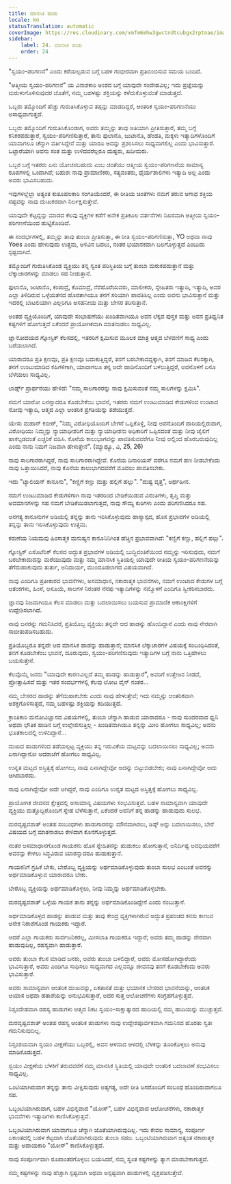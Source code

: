 ```yaml
---
title: ಮಾನಸಿಕ ಹಾಡು
locale: kn
statusTranslation: automatic
coverImage: https://res.cloudinary.com/xmfm6mhw3gwctndtcubgx2rptnae/image/upload/v1740468922/small_cover_tratado_de_psicologia_revolucionaria_a4c0dca4e0.webp
sidebar:
    label: 24. ಮಾನಸಿಕ ಹಾಡು
    order: 24
---
```

"ಸ್ವಯಂ-ಪರಿಗಣನೆ" ಎಂದು ಕರೆಯಲ್ಪಡುವ ಬಗ್ಗೆ ಬಹಳ ಗಂಭೀರವಾಗಿ ಪ್ರತಿಬಿಂಬಿಸುವ ಸಮಯ ಬಂದಿದೆ.

"ಆತ್ಮೀಯ ಸ್ವಯಂ-ಪರಿಗಣನೆ" ಯ ವಿನಾಶಕಾರಿ ಅಂಶದ ಬಗ್ಗೆ ಯಾವುದೇ ಸಂದೇಹವಿಲ್ಲ; ಇದು ಪ್ರಜ್ಞೆಯನ್ನು ಮರುಳುಗೊಳಿಸುವುದರ ಜೊತೆಗೆ, ನಮ್ಮ ಬಹಳಷ್ಟು ಶಕ್ತಿಯನ್ನು ಕಳೆದುಕೊಳ್ಳುವಂತೆ ಮಾಡುತ್ತದೆ.

ಒಬ್ಬರು ತಮ್ಮೊಂದಿಗೆ ಹೆಚ್ಚು ಗುರುತಿಸಿಕೊಳ್ಳುವ ತಪ್ಪನ್ನು ಮಾಡದಿದ್ದರೆ, ಆಂತರಿಕ ಸ್ವಯಂ-ಪರಿಗಣನೆಯು ಅಸಾಧ್ಯವಾಗುತ್ತದೆ.

ಒಬ್ಬರು ತಮ್ಮೊಂದಿಗೆ ಗುರುತಿಸಿಕೊಂಡಾಗ, ಅವರು ತಮ್ಮನ್ನು ತಾವು ಅತಿಯಾಗಿ ಪ್ರೀತಿಸುತ್ತಾರೆ, ತಮ್ಮ ಬಗ್ಗೆ ಕನಿಕರಪಡುತ್ತಾರೆ, ಸ್ವಯಂ-ಪರಿಗಣಿಸುತ್ತಾರೆ, ತಾನು ಫುಲಾನೊ, ಜುಟಾನೊ, ಹೆಂಡತಿ, ಮಕ್ಕಳು ಇತ್ಯಾದಿಗಳೊಂದಿಗೆ ಯಾವಾಗಲೂ ಚೆನ್ನಾಗಿ ವರ್ತಿಸಿದ್ದೇನೆ ಮತ್ತು ಯಾರೂ ಅದನ್ನು ಪ್ರಶಂಸಿಸಲು ಸಾಧ್ಯವಾಗಲಿಲ್ಲ ಎಂದು ಭಾವಿಸುತ್ತಾರೆ. ಒಟ್ಟಾರೆಯಾಗಿ ಅವನು ಸಂತ ಮತ್ತು ಉಳಿದವರೆಲ್ಲರೂ ದುಷ್ಟರು, ಖದೀಮರು.

ಒಬ್ಬರ ಬಗ್ಗೆ ಇತರರು ಏನು ಯೋಚಿಸಬಹುದು ಎಂಬ ಚಿಂತೆಯು ಆತ್ಮೀಯ ಸ್ವಯಂ-ಪರಿಗಣನೆಯ ಸಾಮಾನ್ಯ ರೂಪಗಳಲ್ಲಿ ಒಂದಾಗಿದೆ; ಬಹುಶಃ ನಾವು ಪ್ರಾಮಾಣಿಕರು, ಸತ್ಯವಂತರು, ಧೈರ್ಯಶಾಲಿಗಳು ಇತ್ಯಾದಿ ಅಲ್ಲ ಎಂದು ಅವರು ಭಾವಿಸಬಹುದು.

ಇವುಗಳಲ್ಲೆಲ್ಲಾ ಅತ್ಯಂತ ಕುತೂಹಲಕಾರಿ ಸಂಗತಿಯೆಂದರೆ, ಈ ರೀತಿಯ ಚಿಂತೆಗಳು ನಮಗೆ ತರುವ ಅಗಾಧ ಶಕ್ತಿಯ ನಷ್ಟವನ್ನು ನಾವು ದುಃಖಕರವಾಗಿ ನಿರ್ಲಕ್ಷಿಸುತ್ತೇವೆ.

ಯಾವುದೇ ಕೆಟ್ಟದ್ದನ್ನು ಮಾಡದ ಕೆಲವು ವ್ಯಕ್ತಿಗಳ ಕಡೆಗೆ ಅನೇಕ ಪ್ರತಿಕೂಲ ವರ್ತನೆಗಳು ನಿಖರವಾಗಿ ಆತ್ಮೀಯ ಸ್ವಯಂ-ಪರಿಗಣನೆಯಿಂದ ಹುಟ್ಟಿಕೊಂಡಿವೆ.

ಈ ಸಂದರ್ಭಗಳಲ್ಲಿ, ತಮ್ಮನ್ನು ತಾವು ತುಂಬಾ ಪ್ರೀತಿಸುತ್ತಾ, ಈ ರೀತಿ ಸ್ವಯಂ-ಪರಿಗಣಿಸುತ್ತಾ, YO ಅಥವಾ ನಾವು Yoes ಎಂದು ಹೇಳುವುದು ಉತ್ತಮ, ಅಳಿವಿನ ಬದಲು, ನಂತರ ಭಯಾನಕವಾಗಿ ಬಲಗೊಳ್ಳುತ್ತದೆ ಎಂಬುದು ಸ್ಪಷ್ಟವಾಗಿದೆ.

ತಮ್ಮೊಂದಿಗೆ ಗುರುತಿಸಿಕೊಂಡ ವ್ಯಕ್ತಿಯು ತನ್ನ ಸ್ವಂತ ಪರಿಸ್ಥಿತಿಯ ಬಗ್ಗೆ ತುಂಬಾ ಮರುಕಪಡುತ್ತಾನೆ ಮತ್ತು ಲೆಕ್ಕಾಚಾರಗಳನ್ನು ಮಾಡಲು ಸಹ ನೀಡುತ್ತಾನೆ.

ಫುಲಾನೊ, ಜುಟಾನೊ, ಕಂಪಾದ್ರೆ, ಕೊಮಾದ್ರೆ, ನೆರೆಹೊರೆಯವರು, ಮಾಲೀಕರು, ಸ್ನೇಹಿತರು ಇತ್ಯಾದಿ, ಇತ್ಯಾದಿ, ಅವರ ಎಲ್ಲಾ ತಿಳಿದಿರುವ ಒಳ್ಳೆಯತನದ ಹೊರತಾಗಿಯೂ ತನಗೆ ಸರಿಯಾಗಿ ಪಾವತಿಸಿಲ್ಲ ಎಂದು ಅವನು ಭಾವಿಸುತ್ತಾನೆ ಮತ್ತು ಇದರಲ್ಲಿ ಬಾಟಲಿಯಾಗಿ ಎಲ್ಲರಿಗೂ ಅಸಹನೀಯ ಮತ್ತು ಬೇಸರ ತರಿಸುತ್ತಾನೆ.

ಅಂತಹ ವ್ಯಕ್ತಿಯೊಂದಿಗೆ, ಯಾವುದೇ ಸಂಭಾಷಣೆಯು ಖಂಡಿತವಾಗಿಯೂ ಅವನ ಲೆಕ್ಕದ ಪುಸ್ತಕ ಮತ್ತು ಅವನ ಪ್ರತಿಧ್ವನಿತ ಕಷ್ಟಗಳಿಗೆ ಹೋಗುತ್ತದೆ ಏಕೆಂದರೆ ಪ್ರಾಯೋಗಿಕವಾಗಿ ಮಾತನಾಡಲು ಸಾಧ್ಯವಿಲ್ಲ.

ಜ್ಞಾನೋದಯದ ಗ್ನೋಸ್ಟಿಕ್ ಕೆಲಸದಲ್ಲಿ, ಇತರರಿಗೆ ಕ್ಷಮಿಸುವ ಮೂಲಕ ಮಾತ್ರ ಆತ್ಮದ ಬೆಳವಣಿಗೆ ಸಾಧ್ಯ ಎಂದು ಬರೆಯಲಾಗಿದೆ.

ಯಾರಾದರೂ ಪ್ರತಿ ಕ್ಷಣವೂ, ಪ್ರತಿ ಕ್ಷಣವೂ ಬದುಕುತ್ತಿದ್ದರೆ, ತನಗೆ ಬರಬೇಕಾದದ್ದಕ್ಕಾಗಿ, ತನಗೆ ಮಾಡಿದ ಕೆಲಸಕ್ಕಾಗಿ, ತನಗೆ ಉಂಟುಮಾಡಿದ ಕಹಿಗಳಿಗಾಗಿ, ಯಾವಾಗಲೂ ತನ್ನ ಅದೇ ಹಾಡಿನೊಂದಿಗೆ ಬಳಲುತ್ತಿದ್ದರೆ, ಅವನೊಳಗೆ ಏನೂ ಬೆಳೆಯಲು ಸಾಧ್ಯವಿಲ್ಲ.

ಲಾರ್ಡ್ಸ್ ಪ್ರಾರ್ಥನೆಯು ಹೇಳಿದೆ: "ನಮ್ಮ ಸಾಲಗಾರರನ್ನು ನಾವು ಕ್ಷಮಿಸುವಂತೆ ನಮ್ಮ ಸಾಲಗಳನ್ನು ಕ್ಷಮಿಸಿ".

ನಮಗೆ ಯಾರೋ ಏನನ್ನಾದರೂ ಕೊಡಬೇಕೆಂಬ ಭಾವನೆ, ಇತರರು ನಮಗೆ ಉಂಟುಮಾಡಿದ ಕೇಡುಗಳಿಂದ ಉಂಟಾದ ನೋವು ಇತ್ಯಾದಿ, ಆತ್ಮದ ಎಲ್ಲಾ ಆಂತರಿಕ ಪ್ರಗತಿಯನ್ನು ತಡೆಯುತ್ತದೆ.

ಯೇಸು ಮಹಾನ್ ಕಬೀರ್, "ನಿಮ್ಮ ವಿರೋಧಿಯೊಂದಿಗೆ ಬೇಗನೆ ಒಪ್ಪಿಕೊಳ್ಳಿ, ನೀವು ಅವನೊಂದಿಗೆ ದಾರಿಯಲ್ಲಿರುವಾಗ, ವಿರೋಧಿಯು ನಿಮ್ಮನ್ನು ನ್ಯಾಯಾಧೀಶರಿಗೆ ಮತ್ತು ನ್ಯಾಯಾಧೀಶನು ಅಧಿಕಾರಿಗೆ ಒಪ್ಪಿಸದಂತೆ ಮತ್ತು ನೀವು ಜೈಲಿಗೆ ಹಾಕಲ್ಪಡದಂತೆ ಎಚ್ಚರಿಕೆ ವಹಿಸಿ. ಕೊನೆಯ ಕಾಲುಭಾಗವನ್ನು ಪಾವತಿಸುವವರೆಗೂ ನೀವು ಅಲ್ಲಿಂದ ಹೊರಬರುವುದಿಲ್ಲ ಎಂದು ನಾನು ನಿಮಗೆ ನಿಜವಾಗಿ ಹೇಳುತ್ತೇನೆ". (ಮ್ಯಾಥ್ಯೂ, ವಿ, 25, 26)

ನಾವು ಸಾಲಗಾರರಾಗಿದ್ದರೆ, ನಾವು ಸಾಲಗಾರರಾಗಿದ್ದೇವೆ. ಕೊನೆಯ ದಿನಾರಿಯಸ್ ವರೆಗೂ ನಮಗೆ ಹಣ ನೀಡಬೇಕೆಂದು ನಾವು ಒತ್ತಾಯಿಸಿದರೆ, ನಾವು ಕೊನೆಯ ಕಾಲುಭಾಗದವರೆಗೆ ಮೊದಲು ಪಾವತಿಸಬೇಕು.

ಇದು "ಟ್ಯಾಲಿಯನ್ ಕಾನೂನು", "ಕಣ್ಣಿಗೆ ಕಣ್ಣು ಮತ್ತು ಹಲ್ಲಿಗೆ ಹಲ್ಲು". "ದುಷ್ಟ ವೃತ್ತ", ಅರ್ಥಹೀನ.

ನಮಗೆ ಉಂಟುಮಾಡಿದ ಕೇಡುಗಳಿಗಾಗಿ ನಾವು ಇತರರಿಂದ ಬೇಡಿಕೆಯಿಡುವ ವಿನಂತಿಗಳು, ತೃಪ್ತಿ ಮತ್ತು ಅವಮಾನಗಳನ್ನು ಸಹ ನಮಗೆ ಬೇಡಿಕೆಯಿಡಲಾಗುತ್ತದೆ, ನಾವು ಸೌಮ್ಯ ಕುರಿಗಳು ಎಂದು ಪರಿಗಣಿಸಿದರೂ ಸಹ.

ಅನಗತ್ಯ ಕಾನೂನುಗಳ ಅಡಿಯಲ್ಲಿ ತನ್ನನ್ನು ತಾನು ಇರಿಸಿಕೊಳ್ಳುವುದು ಹಾಸ್ಯಾಸ್ಪದ, ಹೊಸ ಪ್ರಭಾವಗಳ ಅಡಿಯಲ್ಲಿ ತನ್ನನ್ನು ತಾನು ಇರಿಸಿಕೊಳ್ಳುವುದು ಉತ್ತಮ.

ಕರುಣೆಯ ನಿಯಮವು ಹಿಂಸಾತ್ಮಕ ಮನುಷ್ಯನ ಕಾನೂನಿನಿಗಿಂತ ಹೆಚ್ಚಿನ ಪ್ರಭಾವವಾಗಿದೆ: "ಕಣ್ಣಿಗೆ ಕಣ್ಣು, ಹಲ್ಲಿಗೆ ಹಲ್ಲು".

ಗ್ನೋಸ್ಟಿಕ್ ಎಸೊಟೆರಿಕ್ ಕೆಲಸದ ಅದ್ಭುತ ಪ್ರಭಾವಗಳ ಅಡಿಯಲ್ಲಿ ಬುದ್ಧಿವಂತಿಕೆಯಿಂದ ನಮ್ಮನ್ನು ಇರಿಸುವುದು, ನಮಗೆ ಬರಬೇಕಾದುದನ್ನು ಮರೆಯುವುದು ಮತ್ತು ನಮ್ಮ ಮಾನಸಿಕ ಸ್ಥಿತಿಯಲ್ಲಿ ಯಾವುದೇ ರೀತಿಯ ಸ್ವಯಂ-ಪರಿಗಣನೆಯನ್ನು ತೆಗೆದುಹಾಕುವುದು ತುರ್ತು, ಅನಿವಾರ್ಯ, ಮುಂದೂಡಲಾಗದ ವಿಷಯವಾಗಿದೆ.

ನಾವು ಎಂದಿಗೂ ಪ್ರತೀಕಾರದ ಭಾವನೆಗಳು, ಅಸಮಾಧಾನ, ನಕಾರಾತ್ಮಕ ಭಾವನೆಗಳು, ನಮಗೆ ಉಂಟಾದ ಕೇಡುಗಳ ಬಗ್ಗೆ ಆತಂಕಗಳು, ಹಿಂಸೆ, ಅಸೂಯೆ, ಸಾಲಗಳ ನಿರಂತರ ನೆನಪು ಇತ್ಯಾದಿಗಳನ್ನು ನಮ್ಮೊಳಗೆ ಎಂದಿಗೂ ಸ್ವೀಕರಿಸಬಾರದು.

ಜ್ಞಾನವು ನಿಜವಾಗಿಯೂ ಕೆಲಸ ಮಾಡಲು ಮತ್ತು ಬದಲಾಯಿಸಲು ಬಯಸುವ ಪ್ರಾಮಾಣಿಕ ಆಕಾಂಕ್ಷಿಗಳಿಗೆ ಉದ್ದೇಶಿಸಲಾಗಿದೆ.

ನಾವು ಜನರನ್ನು ಗಮನಿಸಿದರೆ, ಪ್ರತಿಯೊಬ್ಬ ವ್ಯಕ್ತಿಯು ತನ್ನದೇ ಆದ ಹಾಡನ್ನು ಹೊಂದಿದ್ದಾನೆ ಎಂದು ನಾವು ನೇರವಾಗಿ ಸಾಬೀತುಪಡಿಸಬಹುದು.

ಪ್ರತಿಯೊಬ್ಬರೂ ತನ್ನದೇ ಆದ ಮಾನಸಿಕ ಹಾಡನ್ನು ಹಾಡುತ್ತಾನೆ; ಮಾನಸಿಕ ಲೆಕ್ಕಾಚಾರಗಳ ವಿಷಯಕ್ಕೆ ಸಂಬಂಧಿಸಿದಂತೆ, ತನಗೆ ಕೊಡಬೇಕೆಂಬ ಭಾವನೆ, ದೂರುವುದು, ಸ್ವಯಂ-ಪರಿಗಣಿಸುವುದು ಇತ್ಯಾದಿಗಳ ಬಗ್ಗೆ ನಾನು ಒತ್ತಿಹೇಳಲು ಬಯಸುತ್ತೇನೆ.

ಕೆಲವೊಮ್ಮೆ ಜನರು "ಯಾವುದೇ ಕಾರಣವಿಲ್ಲದೆ ತಮ್ಮ ಹಾಡನ್ನು ಹಾಡುತ್ತಾರೆ", ಅವರಿಗೆ ಉತ್ತೇಜನ ನೀಡದೆ, ಪ್ರೋತ್ಸಾಹಿಸದೆ ಮತ್ತು ಇತರ ಸಂದರ್ಭಗಳಲ್ಲಿ ಕೆಲವು ಲೋಟ ವೈನ್ ನಂತರ...

ನಮ್ಮ ಬೇಸರದ ಹಾಡನ್ನು ತೆಗೆದುಹಾಕಬೇಕು ಎಂದು ನಾವು ಹೇಳುತ್ತೇವೆ; ಇದು ನಮ್ಮನ್ನು ಆಂತರಿಕವಾಗಿ ಅಶಕ್ತಗೊಳಿಸುತ್ತದೆ, ನಮ್ಮ ಬಹಳಷ್ಟು ಶಕ್ತಿಯನ್ನು ಕದಿಯುತ್ತದೆ.

ಕ್ರಾಂತಿಕಾರಿ ಮನೋವಿಜ್ಞಾನದ ವಿಷಯಗಳಲ್ಲಿ, ತುಂಬಾ ಚೆನ್ನಾಗಿ ಹಾಡುವ ಯಾರಾದರೂ - ನಾವು ಸುಂದರವಾದ ಧ್ವನಿ ಅಥವಾ ಭೌತಿಕ ಹಾಡಿನ ಬಗ್ಗೆ ಉಲ್ಲೇಖಿಸುತ್ತಿಲ್ಲ - ಖಂಡಿತವಾಗಿಯೂ ತನ್ನನ್ನು ಮೀರಿ ಹೋಗಲು ಸಾಧ್ಯವಿಲ್ಲ; ಅವನು ಭೂತಕಾಲದಲ್ಲಿ ಉಳಿದಿದ್ದಾನೆ...

ದುಃಖದ ಹಾಡುಗಳಿಂದ ತಡೆಯಲ್ಪಟ್ಟ ವ್ಯಕ್ತಿಯು ತನ್ನ ಇರುವಿಕೆಯ ಮಟ್ಟವನ್ನು ಬದಲಾಯಿಸಲು ಸಾಧ್ಯವಿಲ್ಲ; ಅವನು ಏನಾಗಿದ್ದಾನೋ ಅದರಾಚೆಗೆ ಹೋಗಲು ಸಾಧ್ಯವಿಲ್ಲ.

ಉನ್ನತ ಮಟ್ಟದ ಅಸ್ತಿತ್ವಕ್ಕೆ ಹೋಗಲು, ನಾವು ಏನಾಗಿದ್ದೇವೋ ಅದನ್ನು ಬಿಟ್ಟುಬಿಡಬೇಕು; ನಾವು ಏನಾಗಿದ್ದೇವೋ ಅದು ಆಗಿರಬಾರದು.

ನಾವು ಏನಾಗಿದ್ದೇವೋ ಅದೇ ಆಗಿದ್ದರೆ, ನಾವು ಎಂದಿಗೂ ಉನ್ನತ ಮಟ್ಟದ ಅಸ್ತಿತ್ವಕ್ಕೆ ಹೋಗಲು ಸಾಧ್ಯವಿಲ್ಲ.

ಪ್ರಾಯೋಗಿಕ ಜೀವನದ ಕ್ಷೇತ್ರದಲ್ಲಿ ಅಸಾಮಾನ್ಯ ವಿಷಯಗಳು ಸಂಭವಿಸುತ್ತವೆ. ಬಹಳ ಸಾಮಾನ್ಯವಾಗಿ ಯಾವುದೇ ವ್ಯಕ್ತಿಯು ಮತ್ತೊಬ್ಬರೊಂದಿಗೆ ಸ್ನೇಹ ಬೆಳೆಸುತ್ತಾನೆ, ಏಕೆಂದರೆ ಅವನಿಗೆ ತನ್ನ ಹಾಡನ್ನು ಹಾಡುವುದು ಸುಲಭ.

ದುರದೃಷ್ಟವಶಾತ್ ಅಂತಹ ಸಂಬಂಧಗಳು ಹಾಡುಗಾರನನ್ನು ಮೌನವಾಗಿರಲು, ಡಿಸ್ಕ್ ಅನ್ನು ಬದಲಾಯಿಸಲು, ಬೇರೆ ವಿಷಯದ ಬಗ್ಗೆ ಮಾತನಾಡಲು ಕೇಳಿದಾಗ ಕೊನೆಗೊಳ್ಳುತ್ತದೆ.

ನಂತರ ಅಸಮಾಧಾನಗೊಂಡ ಗಾಯಕನು ಹೊಸ ಸ್ನೇಹಿತನನ್ನು ಹುಡುಕಲು ಹೋಗುತ್ತಾನೆ, ಅನಿರ್ದಿಷ್ಟ ಅವಧಿಯವರೆಗೆ ಅವನನ್ನು ಕೇಳಲು ಸಿದ್ಧವಿರುವ ಯಾರನ್ನಾದರೂ ಹುಡುಕುತ್ತಾನೆ.

ಗಾಯಕನಿಗೆ ಗ್ರಹಿಕೆ ಬೇಕು, ಬೇರೊಬ್ಬ ವ್ಯಕ್ತಿಯನ್ನು ಅರ್ಥಮಾಡಿಕೊಳ್ಳುವುದು ತುಂಬಾ ಸುಲಭ ಎಂಬಂತೆ ಅವನನ್ನು ಅರ್ಥಮಾಡಿಕೊಳ್ಳುವ ಯಾರಾದರೂ ಬೇಕು.

ಬೇರೊಬ್ಬ ವ್ಯಕ್ತಿಯನ್ನು ಅರ್ಥಮಾಡಿಕೊಳ್ಳಲು, ನೀವು ನಿಮ್ಮನ್ನು ಅರ್ಥಮಾಡಿಕೊಳ್ಳಬೇಕು.

ದುರದೃಷ್ಟವಶಾತ್ ಒಳ್ಳೆಯ ಗಾಯಕ ತಾನು ತನ್ನನ್ನು ಅರ್ಥಮಾಡಿಕೊಂಡಿದ್ದೇನೆ ಎಂದು ನಂಬುತ್ತಾನೆ.

ಅರ್ಥಮಾಡಿಕೊಳ್ಳದ ಹಾಡನ್ನು ಹಾಡುವ ಮತ್ತು ತಾವು ಕೇಂದ್ರ ವ್ಯಕ್ತಿಗಳಾಗಿರುವ ಅದ್ಭುತ ಪ್ರಪಂಚದ ಕನಸು ಕಾಣುವ ಅನೇಕ ನಿರಾಶೆಗೊಂಡ ಗಾಯಕರು ಇದ್ದಾರೆ.

ಆದರೆ ಎಲ್ಲಾ ಗಾಯಕರು ಸಾರ್ವಜನಿಕರಲ್ಲ, ಮೀಸಲಾತಿ ಗಾಯಕರೂ ಇದ್ದಾರೆ; ಅವರು ತಮ್ಮ ಹಾಡನ್ನು ನೇರವಾಗಿ ಹಾಡುವುದಿಲ್ಲ, ರಹಸ್ಯವಾಗಿ ಹಾಡುತ್ತಾರೆ.

ಅವರು ತುಂಬಾ ಕೆಲಸ ಮಾಡಿದ ಜನರು, ಅವರು ತುಂಬಾ ಬಳಲಿದ್ದಾರೆ, ಅವರು ಮೋಸಹೋಗಿದ್ದಾರೆಂದು ಭಾವಿಸುತ್ತಾರೆ, ಅವರು ಎಂದಿಗೂ ಸಾಧಿಸಲು ಸಾಧ್ಯವಾಗದ ಎಲ್ಲವನ್ನೂ ಜೀವನವು ತನಗೆ ಕೊಡಬೇಕೆಂದು ಅವರು ಭಾವಿಸುತ್ತಾರೆ.

ಅವರು ಸಾಮಾನ್ಯವಾಗಿ ಆಂತರಿಕ ದುಃಖವನ್ನು, ಏಕತಾನತೆ ಮತ್ತು ಭಯಾನಕ ಬೇಸರದ ಭಾವನೆಯನ್ನು, ಆಂತರಿಕ ಆಯಾಸ ಅಥವಾ ಹತಾಶೆಯನ್ನು ಅನುಭವಿಸುತ್ತಾರೆ, ಅದರ ಸುತ್ತ ಆಲೋಚನೆಗಳು ಸಂಗ್ರಹಗೊಳ್ಳುತ್ತವೆ.

ನಿಸ್ಸಂದೇಹವಾಗಿ ರಹಸ್ಯ ಹಾಡುಗಳು ಆತ್ಮದ ನಿಕಟ ಸ್ವಯಂ-ಸಾಕ್ಷಾತ್ಕಾರದ ಹಾದಿಯಲ್ಲಿ ನಮ್ಮ ಹಾದಿಯನ್ನು ಮುಚ್ಚುತ್ತವೆ.

ದುರದೃಷ್ಟವಶಾತ್ ಅಂತಹ ರಹಸ್ಯ ಆಂತರಿಕ ಹಾಡುಗಳು ನಾವು ಉದ್ದೇಶಪೂರ್ವಕವಾಗಿ ಗಮನಿಸದ ಹೊರತು ಸ್ವತಃ ಗಮನಿಸುವುದಿಲ್ಲ.

ನಿಸ್ಸಂಶಯವಾಗಿ ಸ್ವಯಂ ವೀಕ್ಷಣೆಯು ಒಬ್ಬರಲ್ಲಿ, ಅವನ ಆಳವಾದ ಆಳದಲ್ಲಿ ಬೆಳಕನ್ನು ತೂರಿಕೊಳ್ಳಲು ಅನುವು ಮಾಡಿಕೊಡುತ್ತದೆ.

ಸ್ವಯಂ ವೀಕ್ಷಣೆಯ ಬೆಳಕಿಗೆ ತರುವವರೆಗೆ ನಮ್ಮ ಮಾನಸಿಕ ಸ್ಥಿತಿಯಲ್ಲಿ ಯಾವುದೇ ಆಂತರಿಕ ಬದಲಾವಣೆ ಸಂಭವಿಸಲು ಸಾಧ್ಯವಿಲ್ಲ.

ಒಂಟಿಯಾಗಿರುವಾಗ ತನ್ನನ್ನು ತಾನು ವೀಕ್ಷಿಸುವುದು ಅತ್ಯಗತ್ಯ, ಅದೇ ರೀತಿ ಜನರೊಂದಿಗೆ ಸಂಬಂಧ ಹೊಂದಿರುವಾಗಲೂ ಸಹ.

ಒಬ್ಬಂಟಿಯಾಗಿರುವಾಗ, ಬಹಳ ವಿಭಿನ್ನವಾದ "ಯೋಸ್", ಬಹಳ ವಿಭಿನ್ನವಾದ ಆಲೋಚನೆಗಳು, ನಕಾರಾತ್ಮಕ ಭಾವನೆಗಳು ಇತ್ಯಾದಿಗಳು ಕಾಣಿಸಿಕೊಳ್ಳುತ್ತವೆ.

ಒಬ್ಬಂಟಿಯಾಗಿರುವಾಗ ಯಾವಾಗಲೂ ಚೆನ್ನಾಗಿ ಜೊತೆಯಾಗಿರುವುದಿಲ್ಲ. ಇದು ಕೇವಲ ಸಾಮಾನ್ಯ, ಸಂಪೂರ್ಣ ಏಕಾಂತದಲ್ಲಿ ಬಹಳ ಕೆಟ್ಟದಾಗಿ ಜೊತೆಯಾಗಿರುವುದು ತುಂಬಾ ಸಹಜ. ಒಬ್ಬಂಟಿಯಾಗಿರುವಾಗ ಅತ್ಯಂತ ನಕಾರಾತ್ಮಕ ಮತ್ತು ಅಪಾಯಕಾರಿ "ಯೋಸ್" ಕಾಣಿಸಿಕೊಳ್ಳುತ್ತದೆ.

ನಾವು ಸಂಪೂರ್ಣವಾಗಿ ರೂಪಾಂತರಗೊಳ್ಳಲು ಬಯಸಿದರೆ, ನಮ್ಮ ಸ್ವಂತ ಕಷ್ಟಗಳನ್ನು ತ್ಯಾಗ ಮಾಡಬೇಕಾಗುತ್ತದೆ.

ನಮ್ಮ ಕಷ್ಟಗಳನ್ನು ನಾವು ಹೆಚ್ಚಾಗಿ ಸ್ಪಷ್ಟವಾಗಿ ಅಥವಾ ಅಸ್ಪಷ್ಟವಾಗಿ ಹಾಡುಗಳಲ್ಲಿ ವ್ಯಕ್ತಪಡಿಸುತ್ತೇವೆ.

